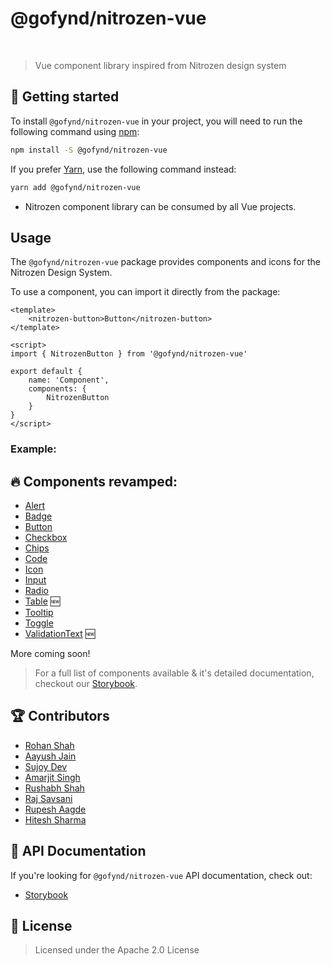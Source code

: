 
<Meta title="Introduction/Installation" />

# @gofynd/nitrozen-vue

<br />

> Vue component library inspired from Nitrozen design system

## 🤔 Getting started

To install `@gofynd/nitrozen-vue` in your project, you will need to run the following
command using [npm](https://www.npmjs.com/):

```bash
npm install -S @gofynd/nitrozen-vue
```

If you prefer [Yarn](https://yarnpkg.com/en/), use the following command
instead:

```bash
yarn add @gofynd/nitrozen-vue
```

- Nitrozen component library can be consumed by all Vue projects.

## Usage

The `@gofynd/nitrozen-vue` package provides components and icons for the Nitrozen Design
System.

To use a component, you can import it directly from the package:


```vue
<template>
    <nitrozen-button>Button</nitrozen-button>
</template>

<script>
import { NitrozenButton } from '@gofynd/nitrozen-vue'

export default {
    name: 'Component',
    components: {
        NitrozenButton
    }
}
</script>
```

### Example:

## 🔥 Components revamped:

- [Alert](https://opensource.gofynd.io/nitrozen-vue/?path=/story/components-alert--button-less-alert)
- [Badge](https://opensource.gofynd.io/nitrozen-vue/?path=/story/components-badges--success-badge)
- [Button](https://opensource.gofynd.io/nitrozen-vue/?path=/story/components-button--default-button-themes)
- [Checkbox](https://opensource.gofynd.io/nitrozen-vue/?path=/story/components-input-checkbox--check-box)
- [Chips](https://opensource.gofynd.io/nitrozen-vue/?path=/story/components-chips--default-chip)
- [Code](https://opensource.gofynd.io/nitrozen-vue/?path=/story/components-input-code--code)
- [Icon](https://opensource.gofynd.io/nitrozen-vue/?path=/story/assets-icon--icon)
- [Input](https://opensource.gofynd.io/nitrozen-vue/?path=/story/components-input-inputfields--input)
- [Radio](https://opensource.gofynd.io/nitrozen-vue/?path=/story/components-input-radio--radio)
- [Table](https://opensource.gofynd.io/nitrozen-vue/?path=/story/components-table--basic) 🆕
- [Tooltip](https://opensource.gofynd.io/nitrozen-vue/?path=/story/components-tooltip--tooltip-simple)
- [Toggle](https://opensource.gofynd.io/nitrozen-vue/?path=/story/components-button-toggle--toggle)
- [ValidationText](https://opensource.gofynd.io/nitrozen-vue/?path=/story/components-validation--success) 🆕

More coming soon!

> For a full list of components available & it's detailed documentation, checkout our
> [Storybook](https://opensource.gofynd.io/nitrozen-vue).

## 🏆 Contributors

- [Rohan Shah](https://github.com/ShahRohan27)
- [Aayush Jain](https://github.com/vishu3011)
- [Sujoy Dev](https://github.com/sujoydev99)
- [Amarjit Singh](https://github.com/Amarjit-Singh-22)
- [Rushabh Shah](https://github.com/rushabhshah1993)
- [Raj Savsani](https://github.com/raj-savsani)
- [Rupesh Aagde](https://github.com/RupeshAagde)
- [Hitesh Sharma](https://github.com/ihiteshsharma)

## 📖 API Documentation

If you're looking for `@gofynd/nitrozen-vue` API documentation, check out:

- [Storybook](https://opensource.gofynd.io/nitrozen-vue)

## 📝 License

> Licensed under the Apache 2.0 License

